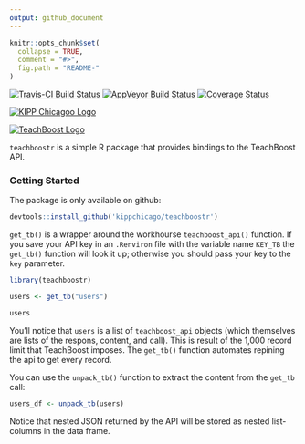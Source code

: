 ```yaml
---
output: github_document
---
```


<!-- README.md is generated from README.Rmd. Please edit that file -->

```r
knitr::opts_chunk$set(
  collapse = TRUE,
  comment = "#>",
  fig.path = "README-"
)
```
[![Travis-CI Build Status](https://travis-ci.org/kippchicago/teachboostr.svg?branch=master)](https://travis-ci.org/kippchicago/teachboostr)
[![AppVeyor Build Status](https://ci.appveyor.com/api/projects/status/github/kippchicago/teachboostr?branch=master&svg=true)](https://ci.appveyor.com/project/kippchicago/teachboostr)
[![Coverage Status](https://img.shields.io/codecov/c/github/kippchicago/teachboostr/master.svg)](https://codecov.io/github/kippchicago/teachboostr?branch=master)


[![KIPP Chicagoo Logo](http://static1.squarespace.com/static/550ad117e4b0c3f5e0bd447e/5519bc78e4b02884e1035c91/553d2879e4b0fd1d73f54cb7/1475107551348/KIPP+-+Option+2.jpg?format=1000w)](http://www.kippchicago.org)

[![TeachBoost Logo](http://www.saimgs.com/imglib/products/logos-hd/logo_6390_hd.png?v=0b17fa1cf279780b19ac4370d93aca2d)](http://www.teachboost.com)

`teachboostr` is a simple R package that provides bindings to the TeachBoost API.

### Getting Started

The package is only available on github:
```r
devtools::install_github('kippchicago/teachboostr')
```

`get_tb()` is a wrapper around the workhourse `teachboost_api()` function. If you save your API key in an `.Renviron` file with the variable name `KEY_TB` the `get_tb()` function will look it up; otherwise you should pass your key to the `key` parameter.

```r
library(teachboostr)

users <- get_tb("users")

users
```
You'll notice that `users` is a list of `teachboost_api` objects (which themselves are lists of the respons, content, and call).  This is result of the 1,000 record limit that TeachBoost imposes. The `get_tb()` function automates repining the api to get every record. 

You can use the `unpack_tb()` function to extract the content from the `get_tb` call:

```r
users_df <- unpack_tb(users)
```

Notice that nested JSON returned by the API will be stored as nested list-columns in the data frame.

